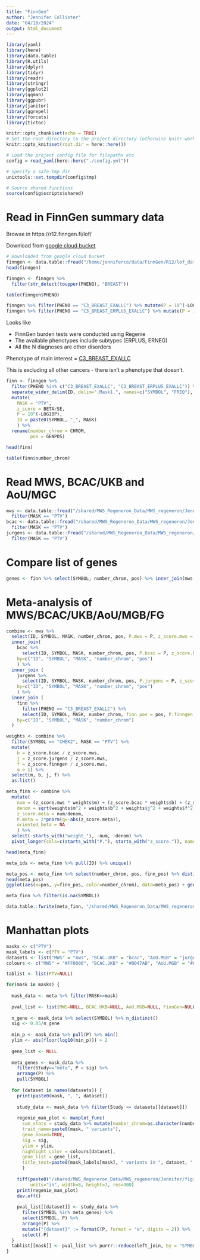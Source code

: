 ```yaml
---
title: "FinnGen"
author: "Jennifer Collister"
date: "04/10/2024"
output: html_document
---
```


```r

library(yaml)
library(here)
library(data.table)
library(R.utils)
library(dplyr)
library(tidyr)
library(readr)
library(stringr)
library(ggplot2)
library(qqman)
library(ggpubr)
library(janitor)
library(ggrepel)
library(forcats)
library(tictoc)

knitr::opts_chunk$set(echo = TRUE)
# Set the root directory to the project directory (otherwise knitr works in the directory of the Rmd file by default)
knitr::opts_knit$set(root.dir = here::here())

# Load the project config file for filepaths etc
config = read_yaml(here::here("./config.yml"))

# Specify a safe tmp dir
unixtools::set.tempdir(config$tmp)

# Source shared functions
source(config$scripts$shared)


```

# Read in FinnGen summary data

Browse in https://r12.finngen.fi/lof/

Download from [google cloud bucket](https://console.cloud.google.com/storage/browser/finngen-public-data-r12/lof?inv=1&invt=AbkWfA&pageState=(%22StorageObjectListTable%22:(%22f%22:%22%255B%255D%22)))

```r

# Downloaded from google cloud bucket
finngen <- data.table::fread("/home/jenniferco/data/FinnGen/R12/lof_data_finngen_R12_lof.txt.gz") 
head(finngen)

finngen <- finngen %>%
  filter(str_detect(toupper(PHENO), "BREAST"))

table(finngen$PHENO)

finngen %>% filter(PHENO == "C3_BREAST_EXALLC") %>% mutate(P = 10^(-LOG10P)) %>% arrange(P) #%>% select(ID, BETA, P)
finngen %>% filter(PHENO == "C3_BREAST_ERPLUS_EXALLC") %>% mutate(P = 10^(-LOG10P)) %>% arrange(P) %>% select(ID, BETA, P)

```

Looks like 

* FinnGen burden tests were conducted using Regenie
* The available phenotypes include subtypes (ERPLUS, ERNEG)
* All the N diagnoses are other disorders

Phenotype of main interest = [C3_BREAST_EXALLC](https://risteys.finregistry.fi/endpoints/C3_BREAST_EXALLC)

This is excluding all other cancers - there isn't a phenotype that doesn't.

```r

finn <- finngen %>% 
  filter(PHENO %in% c("C3_BREAST_EXALLC", "C3_BREAST_ERPLUS_EXALLC")) %>%
  separate_wider_delim(ID, delim=".Mask1.", names=c("SYMBOL", "FREQ"), too_many="merge") %>%
  mutate(
    MASK = "PTV",
    z_score = BETA/SE,
    P = 10^(-LOG10P),
    ID = paste0(SYMBOL, "_", MASK)
    ) %>%
  rename(number_chrom = CHROM,
         pos = GENPOS)

head(finn)

table(finn$number_chrom)

```

# Read MWS, BCAC/UKB and AoU/MGC

```r

mws <- data.table::fread("/shared/MWS_Regeneron_Data/MWS_regeneron/Jennifer/meta/data/mws.csv") %>%
  filter(MASK == "PTV")
bcac <- data.table::fread("/shared/MWS_Regeneron_Data/MWS_regeneron/Jennifer/meta/data/bcac.csv") %>%
  filter(MASK == "PTV")
jurgens <- data.table::fread("/shared/MWS_Regeneron_Data/MWS_regeneron/Jennifer/meta/data/jurgens.csv") %>%
  filter(MASK == "PTV")

```

# Compare list of genes

```r

genes <- finn %>% select(SYMBOL, number_chrom, pos) %>% inner_join(mws %>% filter(MASK=="PTV", FREQ=="0.001") %>% select(SYMBOL, chr = number_chrom, p = pos), by="SYMBOL")

```


# Meta-analysis of MWS/BCAC/UKB/AoU/MGB/FG

```r

combine <- mws %>% 
  select(ID, SYMBOL, MASK, number_chrom, pos, P.mws = P, z_score.mws = z_score) %>%
  inner_join(
    bcac %>% 
      select(ID, SYMBOL, MASK, number_chrom, pos, P.bcac = P, z_score.bcac = z_score), 
    by=c("ID", "SYMBOL", "MASK", "number_chrom", "pos")
    ) %>%
  inner_join (
    jurgens %>% 
      select(ID, SYMBOL, MASK, number_chrom, pos, P.jurgens = P, z_score.jurgens = z_score), 
    by=c("ID", "SYMBOL", "MASK", "number_chrom", "pos")
    ) %>%
  inner_join (
    finn %>%
      filter(PHENO == "C3_BREAST_EXALLC") %>%
      select(ID, SYMBOL, MASK, number_chrom, finn_pos = pos, P.finngen = P, z_score.finngen = z_score),
    by=c("ID", "SYMBOL", "MASK", "number_chrom")
  )

weights <- combine %>% 
  filter(SYMBOL == "CHEK2", MASK == "PTV") %>% 
  mutate(
    b = z_score.bcac / z_score.mws,
    j = z_score.jurgens / z_score.mws,
    f = z_score.finngen / z_score.mws,
    m = 1) %>%
  select(m, b, j, f) %>%
  as.list()

meta_finn <- combine %>% 
  mutate(
    num = (z_score.mws * weights$m) + (z_score.bcac * weights$b) + (z_score.jurgens * weights$j) + (z_score.finngen * weights$f),
    denom = sqrt(weights$m^2 + weights$b^2 + weights$j^2 + weights$f^2),
    z_score.meta = num/denom,
    P.meta = 2*pnorm(q=-abs(z_score.meta)),
    oriented_beta = NA
    ) %>%
  select(-starts_with("weight_"), -num, -denom) %>%
  pivot_longer(cols=c(starts_with("P."), starts_with("z_score.")), names_sep="\\.", names_to=c(".value", "Study"))

head(meta_finn)

meta_ids <- meta_finn %>% pull(ID) %>% unique()

meta_pos <- meta_finn %>% select(number_chrom, pos, finn_pos) %>% distinct() %>% mutate(diff = finn_pos - pos)
head(meta_pos)
ggplot(aes(x=pos, y=finn_pos, color=number_chrom), data=meta_pos) + geom_point()

meta_finn %>% filter(is.na(SYMBOL))

data.table::fwrite(meta_finn, "/shared/MWS_Regeneron_Data/MWS_regeneron/Jennifer/meta/data/meta_finn.csv")

```

# Manhattan plots

```r

masks <- c("PTV")
mask_labels <- c(PTV = "PTV")
datasets <- list("MWS" = "mws", "BCAC.UKB" = "bcac", "AoU.MGB" = "jurgens", "FinnGen" = "finngen", "Meta" = "meta")
colours <- c("MWS" = "#FF0000", "BCAC.UKB" = "#0047AB", "AoU.MGB" = "#097969", "FinnGen" = "#AB4400", "Meta" = "#000068")

tablist <- list(PTV=NULL)

for(mask in masks) {
  
  mask_data <- meta %>% filter(MASK==mask)
  
  pval_list <- list(MWS=NULL, BCAC.UKB=NULL, AoU.MGB=NULL, FinnGen=NULL, Meta=NULL)
  
  n_gene <- mask_data %>% select(SYMBOL) %>% n_distinct()
  sig <- 0.05/n_gene
  
  min_p <- mask_data %>% pull(P) %>% min()
  ylim <- abs(floor(log10(min_p))) + 2
  
  gene_list <- NULL
  
  meta_genes <- mask_data %>% 
    filter(Study=="meta", P < sig) %>% 
    arrange(P) %>%
    pull(SYMBOL)
  
  for (dataset in names(datasets)) {
    print(paste0(mask, ", ", dataset))
    
    study_data <- mask_data %>% filter(Study == datasets[[dataset]])
    
    regenie_man_plot <- manplot_func(
      sum_stats = study_data %>% mutate(number_chrom=as.character(number_chrom)), 
      trait_name=paste0(mask, " variants"),
      gene_based=TRUE,
      sig = sig,
      ylim = ylim,
      highlight_color = colours[dataset],
      gene_list = gene_list,
      title_text=paste0(mask_labels[mask], " variants in ", dataset, " with sig=", formatC(sig, format = "e", digits = 2))
      )
    
    tiff(paste0("/shared/MWS_Regeneron_Data/MWS_regeneron/Jennifer/figs/genebased_meta/finngen/", dataset, "_", mask, "_Manhattan.tiff"), 
         units="in", width=8, height=7, res=300)
    print(regenie_man_plot)
    dev.off()
    
    pval_list[[dataset]] <- study_data %>% 
      filter(SYMBOL %in% meta_genes) %>% 
      select(SYMBOL, P) %>%
      arrange(P) %>%
      mutate("{dataset}" := formatC(P, format = "e", digits = 2)) %>%
      select(-P)
  }
  tablist[[mask]] <- pval_list %>% purrr::reduce(left_join, by = "SYMBOL")
}

```

